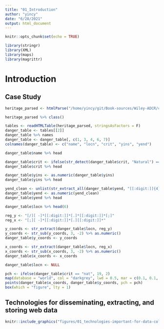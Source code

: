 ```yaml
---
title: "01_Introduction"
author: "yincy"
date: "6/28/2021"
output: html_document
---
```


```r
knitr::opts_chunk$set(echo = TRUE)
```

```r
library(stringr)
library(XML)
library(maps)
library(magrittr)
```


# Introduction
## Case Study
```r
heritage_parsed <- htmlParse("/home/yincy/git/Book-sources/Wiley-ADCR/ch-1-introduction/worldheritagedanger.htm", encoding = "UTF-8")

heritage_parsed %>% class()

tables <- readHTMLTable(heritage_parsed, stringsAsFactors = F)
danger_table <- tables[[2]]
danger_table %>% names
danger_table <- danger_table[, c(1, 3, 4, 6, 7)]
colnames(danger_table) <- c("name", "locn", "crit", "yins", "yend")

danger_table$name %>% head
```

```r
danger_table$crit <- ifelse(str_detect(danger_table$crit, "Natural") == TRUE, "nat", "cult")
danger_table$crit %>% head
```

```r
danger_table$yins <- as.numeric(danger_table$yins)
danger_table$yins %>% head
```

```r
yend_clean <- unlist(str_extract_all(danger_table$yend, "[[:digit:]]{4}$"))
danger_table$yend <- as.numeric(yend_clean)
danger_table$yend %>% head
```

```r
danger_table$locn %>% head(6)
```

```r
reg_y <- "[/][ -]*[[:digit:]]*[.]*[[:digit:]]*[;]"
reg_x <- "[;][ -]*[[:digit:]]*[.][[:digit:]]*"

y_coords <- str_extract(danger_table$locn, reg_y)
y_coords <- str_sub(y_coords, 3, -2) %>% as.numeric()
danger_table$y_coords <- y_coords

x_coords <- str_extract(danger_table$locn, reg_x)
x_coords <- str_sub(x_coords, 3, -2) %>% as.numeric()
danger_table$x_coords <- x_coords

danger_table$locn <- NULL
```


```r
pch <- ifelse(danger_table$crit == "nat", 19, 2)
map(database = "world", col = "darkgrey", lwd = 0.5, mar = c(0.1, 0.1, 0.1, 0.1))
points(danger_table$x_coords, danger_table$y_coords, pch = pch)
box(which = "figure", lty = 1)
```


## Technologies for disseminating, extracting, and storing web data
```r
knitr::include_graphics("figures/01_technologies-important-for-data-collection.PNG")
```




